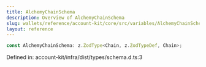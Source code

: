 ```yaml
---
title: AlchemyChainSchema
description: Overview of AlchemyChainSchema
slug: wallets/reference/account-kit/core/src/variables/AlchemyChainSchema
layout: reference
---
```


```ts
const AlchemyChainSchema: z.ZodType<Chain, z.ZodTypeDef, Chain>;
```

Defined in: account-kit/infra/dist/types/schema.d.ts:3

